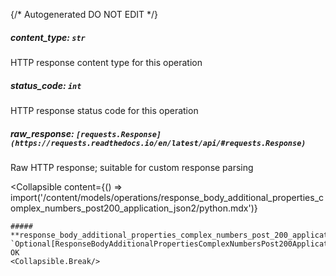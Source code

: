{/* Autogenerated DO NOT EDIT  */}

##### **content_type:** `str`
HTTP response content type for this operation

##### **status_code:** `int`
HTTP response status code for this operation

##### **raw_response:** `[requests.Response](https://requests.readthedocs.io/en/latest/api/#requests.Response)`
Raw HTTP response; suitable for custom response parsing

<Collapsible
    content={() => import('/content/models/operations/response_body_additional_properties_complex_numbers_post200_application_json2/python.mdx')}
>
    ##### **response_body_additional_properties_complex_numbers_post_200_application_json_object:** `Optional[ResponseBodyAdditionalPropertiesComplexNumbersPost200ApplicationJson2]`
    OK
    <Collapsible.Break/>
</Collapsible>

